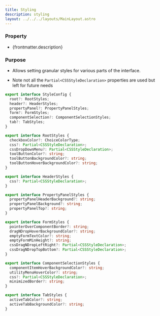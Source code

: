 ```yaml
---
title: Styling
description: styling
layout: ../../../layouts/MainLayout.astro
---
```


### Property

- {frontmatter.description}

### Purpose

- Allows setting granular styles for various parts of the interface.

- Note not all the `Partial<CSSStyleDeclaration>` properties are used but left for future needs

```ts
export interface StyleConfig {
  root?: RootStyles;
  header?: HeaderStyles;
  propertyPanel?: PropertyPanelStyles;
  form?: FormStyles;
  componentSelection?: ComponentSelectionStyles;
  tab?: TabStyles;
}

export interface RootStyles {
  checkboxColor?: ChoiceColorType;
  css?: Partial<CSSStyleDeclaration>;
  cssDropDownMenu?: Partial<CSSStyleDeclaration>;
  toolButtonColor?: string;
  toolButtonBackgroundColor?: string;
  toolButtonHoverBackgroundColor?: string;
}

export interface HeaderStyles {
  css?: Partial<CSSStyleDeclaration>;
}

export interface PropertyPanelStyles {
  propertyPanelHeaderBackground?: string;
  propertyPanelBackground?: string;
  propertyPanelTop?: string;
}

export interface FormStyles {
  pointerOverComponentBorder?: string;
  dragNDropHoverBackgroundColor?: string;
  emptyFormTextColor?: string;
  emptyFormMinHeight?: string;
  cssDragNDropLeftRight?: Partial<CSSStyleDeclaration>;
  cssDragNDropTopBottom?: Partial<CSSStyleDeclaration>;
}

export interface ComponentSelectionStyles {
  componentItemHoverBackgroundColor?: string;
  utilityMenuHoverColor?: string;
  css?: Partial<CSSStyleDeclaration>;
  minimizedBorder?: string;
}

export interface TabStyles {
  activeTabColor?: string;
  activeTabBackgroundColor?: string;
}
```
